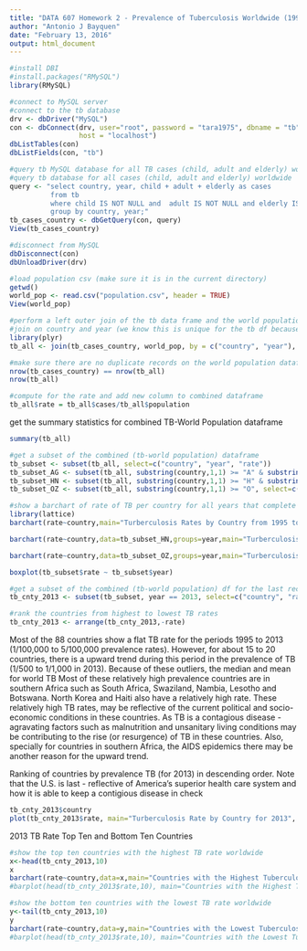 ```yaml
---
title: "DATA 607 Homework 2 - Prevalence of Tuberculosis Worldwide (1995 to 2013)"
author: "Antonio J Bayquen"
date: "February 13, 2016"
output: html_document
---
```



```r
#install DBI
#install.packages("RMySQL")
library(RMySQL)

#connect to MySQL server
#connect to the tb database
drv <- dbDriver("MySQL")
con <- dbConnect(drv, user="root", password = "tara1975", dbname = "tb", 
                 host = "localhost")
dbListTables(con)
dbListFields(con, "tb")

#query tb MySQL database for all TB cases (child, adult and elderly) worldwide
#query tb database for all cases (child, adult and elderly) worldwide
query <- "select country, year, child + adult + elderly as cases 
          from tb
          where child IS NOT NULL and  adult IS NOT NULL and elderly IS NOT NULL 
          group by country, year;"  
tb_cases_country <- dbGetQuery(con, query)
View(tb_cases_country)

#disconnect from MySQL 
dbDisconnect(con) 
dbUnloadDriver(drv)

#load population csv (make sure it is in the current directory)
getwd()
world_pop <- read.csv("population.csv", header = TRUE)
View(world_pop)

#perform a left outer join of the tb data frame and the world population dataframe;
#join on country and year (we know this is unique for the tb df because of the group by SQL)
library(plyr)
tb_all <- join(tb_cases_country, world_pop, by = c("country", "year"), type = "left", match = "all")

#make sure there are no duplicate records on the world population dataframe
nrow(tb_cases_country) == nrow(tb_all)
nrow(tb_all)

#compute for the rate and add new column to combined dataframe
tb_all$rate = tb_all$cases/tb_all$population
```

get the summary statistics for combined TB-World Population dataframe
```r
summary(tb_all)

#get a subset of the combined (tb-world population) dataframe
tb_subset <- subset(tb_all, select=c("country", "year", "rate"))
tb_subset_AG <- subset(tb_all, substring(country,1,1) >= "A" & substring(country,1,1) < "H", select=c("country", "year", "rate"))
tb_subset_HN <- subset(tb_all, substring(country,1,1) >= "H" & substring(country,1,1) < "O", select=c("country", "year", "rate"))
tb_subset_OZ <- subset(tb_all, substring(country,1,1) >= "O", select=c("country", "year", "rate"))

#show a barchart of rate of TB per country for all years that complete data was recorded
library(lattice)
barchart(rate~country,main="Turberculosis Rates by Country from 1995 to 2013 (Countries A through G)",data=tb_subset_AG,groups=year,scales=list(x=list(rot=90,cex=0.8)))

barchart(rate~country,data=tb_subset_HN,groups=year,main="Turberculosis Rates by Country from 1995 to 2013 (Countries H through N)",scales=list(x=list(rot=90,cex=0.8)))

barchart(rate~country,data=tb_subset_OZ,groups=year,main="Turberculosis Rates by Country from 1995 to 2013 (Countries O through Z)",scales=list(x=list(rot=90,cex=0.8)))

boxplot(tb_subset$rate ~ tb_subset$year)

#get a subset of the combined (tb-world population) df for the last recorded year - 2013
tb_cnty_2013 <- subset(tb_subset, year == 2013, select=c("country", "rate"))

#rank the countries from highest to lowest TB rates
tb_cnty_2013 <- arrange(tb_cnty_2013,-rate) 

```

 
Most of the 88 countries show a flat TB rate for the periods 1995 to 2013 (1/100,000 to 5/100,000 prevalence rates). However, for about 15 to 20 countries, there is a upward trend during this period in the prevalence of TB (1/500 to 1/1,000 in 2013). Because of these outliers, the median and mean for world TB Most of these relatively high prevalence countries are in southern Africa such as South Africa, Swaziland, Nambia, Lesotho and Botswana. North Korea and Haiti also have a relatively high rate. These relatively high TB rates, may be reflective of the current political and socio-economic conditions in these countries. As TB is a contagious disease - agravating factors such as malnutrition and unsanitary living conditions may be contributing to the rise (or resurgence) of TB in these countries. Also, specially for countries in southern Africa, the AIDS epidemics there may be another reason for the upward trend.


Ranking of countries by prevalence TB (for 2013) in descending order. 
Note that the U.S. is last - reflective of America's superior health care system and how it is able to keep a contigious disease in check
```r
tb_cnty_2013$country
plot(tb_cnty_2013$rate, main="Turberculosis Rate by Country for 2013", xlab="Country", ylab="Rate")
```


2013 TB Rate Top Ten and Bottom Ten Countries
```r
#show the top ten countries with the highest TB rate worldwide
x<-head(tb_cnty_2013,10)
x
barchart(rate~country,data=x,main="Countries with the Highest Tuberculosis Rate (2013)",scales=list(x=list(rot=90,cex=0.8)))
#barplot(head(tb_cnty_2013$rate,10), main="Countries with the Highest Tuberculosis Rate #(2013)", xlab="Country", ylab="Rate", names.arg=c(1:10), col=c("red"))

#show the bottom ten countries with the lowest TB rate worldwide
y<-tail(tb_cnty_2013,10)
y
barchart(rate~country,data=y,main="Countries with the Lowest Tuberculosis Rate (2013)",scales=list(x=list(rot=90,cex=0.8)))
#barplot(head(tb_cnty_2013$rate,10), main="Countries with the Lowest Tuberculosis Rate #(2013)", xlab="Country", ylab="Rate", names.arg=c(1:10), col=c("blue"))

```
 



